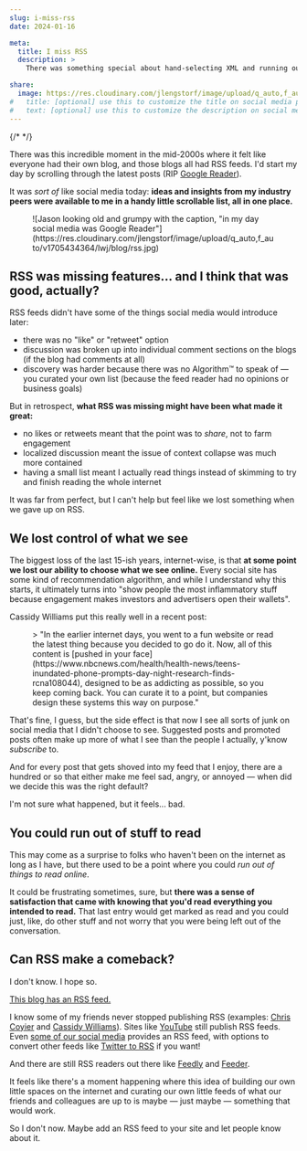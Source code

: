 ```yaml
---
slug: i-miss-rss
date: 2024-01-16

meta:
  title: I miss RSS
  description: >
    There was something special about hand-selecting XML and running out of stuff to read that I’d like to get back.

share:
  image: https://res.cloudinary.com/jlengstorf/image/upload/q_auto,f_auto/v1705434364/lwj/blog/rss.jpg
#   title: [optional] use this to customize the title on social media previews
#   text: [optional] use this to customize the description on social media previews
---
```



{/* <YouTube id="YOUTUBE_VIDEO_ID" /> */}

There was this incredible moment in the mid-2000s where it felt like everyone had their own blog, and those blogs all had RSS feeds. I'd start my day by scrolling through the latest posts (RIP [Google Reader](https://en.wikipedia.org/wiki/Google_Reader)).

It was _sort of_ like social media today: **ideas and insights from my industry peers were available to me in a handy little scrollable list, all in one place.**

<Figure>
  ![Jason looking old and grumpy with the caption, "in my day social media was Google Reader"](https://res.cloudinary.com/jlengstorf/image/upload/q_auto,f_auto/v1705434364/lwj/blog/rss.jpg)
</Figure>

## RSS was missing features... and I think that was good, actually?

RSS feeds didn't have some of the things social media would introduce later:

- there was no "like" or "retweet" option
- discussion was broken up into individual comment sections on the blogs (if the blog had comments at all)
- discovery was harder because there was no Algorithm™ to speak of — you curated your own list (because the feed reader had no opinions or business goals)

But in retrospect, **what RSS was missing might have been what made it great:**

- no likes or retweets meant that the point was to _share_, not to farm engagement
- localized discussion meant the issue of context collapse was much more contained
- having a small list meant I actually read things instead of skimming to try and finish reading the whole internet

It was far from perfect, but I can't help but feel like we lost something when we gave up on RSS.

## We lost control of what we see

The biggest loss of the last 15-ish years, internet-wise, is that **at some point we lost our ability to choose what we see online.** Every social site has some kind of recommendation algorithm, and while I understand why this starts, it ultimately turns into "show people the most inflammatory stuff because engagement makes investors and advertisers open their wallets".

Cassidy Williams put this really well in a recent post:

<Figure
	credit="I miss human curation"
	creditType="Source"
	creditLink="https://blog.cassidoo.co/post/human-curation/"
>
> "In the earlier internet days, you went to a fun website or read the latest thing because you decided to go do it. Now, all of this content is [pushed in your face](https://www.nbcnews.com/health/health-news/teens-inundated-phone-prompts-day-night-research-finds-rcna108044), designed to be as addicting as possible, so you keep coming back. You can curate it to a point, but companies design these systems this way on purpose."
</Figure>

That's fine, I guess, but the side effect is that now I see all sorts of junk on social media that I didn't choose to see. Suggested posts and promoted posts often make up more of what I see than the people I actually, y'know _subscribe_ to.

And for every post that gets shoved into my feed that I enjoy, there are a hundred or so that either make me feel sad, angry, or annoyed — when did we decide this was the right default?

I'm not sure what happened, but it feels... bad.

## You could run out of stuff to read

This may come as a surprise to folks who haven't been on the internet as long as I have, but there used to be a point where you could _run out of things to read online_.

It could be frustrating sometimes, sure, but **there was a sense of satisfaction that came with knowing that you'd read everything you intended to read.** That last entry would get marked as read and you could just, like, do other stuff and not worry that you were being left out of the conversation.

## Can RSS make a comeback?

I don't know. I hope so.

[This blog has an RSS feed.](https://lwj.dev/blog/rss.xml)

I know some of my friends never stopped publishing RSS (examples: [Chris Coyier](https://chriscoyier.net/feed/) and [Cassidy Williams](https://blog.cassidoo.co/rss.xml)). Sites like [YouTube](https://www.youtube.com/feeds/videos.xml?channel_id=UCnty0z0pNRDgnuoirYXnC5A) still publish RSS feeds. Even [some of our social media](https://hachyderm.io/@jlengstorf.rss) provides an RSS feed, with options to convert other feeds like [Twitter to RSS](https://nitter.1d4.us/jlengstorf/rss) if you want!

And there are still RSS readers out there like [Feedly](https://feedly.com/) and [Feeder](https://feeder.co/).

It feels like there's a moment happening where this idea of building our own little spaces on the internet and curating our own little feeds of what our friends and colleagues are up to is maybe — just maybe — something that would work.

So I don't now. Maybe add an RSS feed to your site and let people know about it.
